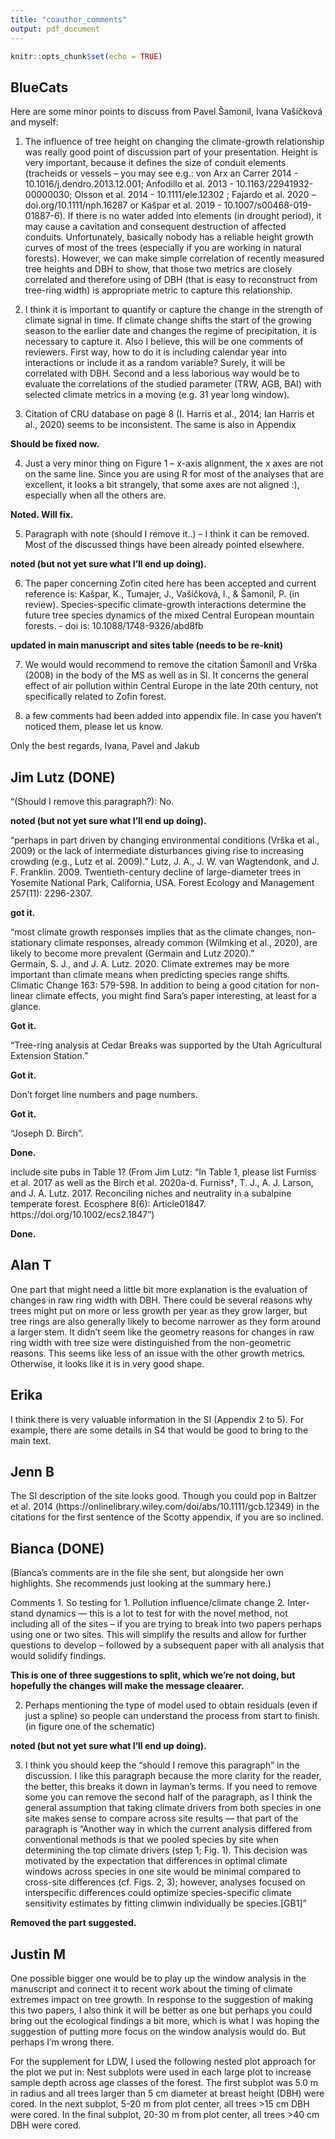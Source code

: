 ```yaml
---
title: "coauthor_comments"
output: pdf_document
---
```


```r
knitr::opts_chunk$set(echo = TRUE)
```

## BlueCats

Here are some minor points to discuss from Pavel Šamonil, Ivana Vašíčková and myself:

(1) The influence of tree height on changing the climate-growth relationship was really good point of discussion part of your presentation. Height is very important, because it defines the size of conduit elements (tracheids or vessels – you may see e.g.: von Arx an Carrer 2014 - 10.1016/j.dendro.2013.12.001; Anfodillo et al. 2013 - 10.1163/22941932-00000030; Olsson et al. 2014 - 10.1111/ele.12302 ; Fajardo et al. 2020 – doi.org/10.1111/nph.16287 or Kašpar et al. 2019 - 10.1007/s00468-019-01887-6). If there is no water added into elements (in drought period), it may cause a cavitation and consequent destruction of affected conduits. Unfortunately, basically nobody has a reliable height growth curves of most of the trees (especially if you are working in natural forests). However, we can make simple correlation of recently measured tree heights and DBH to show, that those two metrics are closely correlated and therefore using of DBH (that is easy to reconstruct from tree-ring width) is appropriate metric to capture this relationship.

(2) I think it is important to quantify or capture the change in the strength of climate signal in time. If climate change shifts the start of the growing season to the earlier date and changes the regime of precipitation, it is necessary to capture it. Also I believe, this will be one comments of reviewers. First way, how to do it is including calendar year into interactions or include it as a random variable? Surely, it will be correlated with DBH. Second and a less laborious way would be to evaluate the correlations of the studied parameter (TRW, AGB, BAI) with selected climate metrics in a moving (e.g. 31 year long window).

(3) Citation of CRU database on page 8 (I. Harris et al., 2014; Ian Harris et al., 2020) seems to be inconsistent. The same is also in Appendix

**Should be fixed now.**

(4) Just a very minor thing on Figure 1 – x-axis alignment, the x axes are not on the same line. Since you are using R for most of the analyses that are excellent, it looks a bit strangely, that some axes are not aligned :), especially when all the others are.

**Noted. Will fix.**

(5) Paragraph with note (should I remove it..) – I think it can be removed. Most of the discussed things have been already pointed elsewhere.

**noted (but not yet sure what I'll end up doing).**

(6) The paper concerning Zofin cited here has been accepted and current reference is: Kašpar, K., Tumajer, J., Vašíčková, I., & Šamonil, P. (in review). Species-specific climate-growth interactions determine the future tree species dynamics of the mixed Central European mountain forests. - doi is: 10.1088/1748-9326/abd8fb

**updated in main manuscript and sites table (needs to be re-knit)**

(7) We would would recommend to remove the citation Šamonil and Vrška (2008) in the body of the MS as well as in SI. It concerns the general effect of air pollution within Central Europe in the late 20th century, not specifically related to Zofin forest.

(8) a few comments had been added into appendix file. In case you haven't noticed them, please let us know.

Only the best regards,
Ivana, Pavel and Jakub


## Jim Lutz (DONE)

“(Should I remove this paragraph?): No.

**noted (but not yet sure what I'll end up doing).**

"perhaps in part driven by changing environmental conditions (Vrška et al., 2009) or the lack of intermediate disturbances giving rise to increasing crowding (e.g., Lutz et al. 2009).”
Lutz, J. A., J. W. van Wagtendonk, and J. F. Franklin. 2009. Twentieth-century decline of large-diameter trees in Yosemite National Park, California, USA. Forest Ecology and Management 257(11): 2296-2307.

**got it.**

"most climate growth responses implies that as the climate changes, non-stationary climate responses, already common (Wilmking et al., 2020), are likely to become more prevalent (Germain and Lutz 2020). "   
Germain, S. J., and J. A. Lutz. 2020. Climate extremes may be more important than climate means when predicting species range shifts. Climatic Change 163: 579-598.
In addition to being a good citation for non-linear climate effects, you might find Sara’s paper interesting, at least for a glance. 

**Got it.**
 
“Tree-ring analysis at Cedar Breaks was supported by the Utah Agricultural Extension Station.”

**Got it.**

Don’t forget line numbers and page numbers. 

**Got it.**

“Joseph D. Birch”. 

**Done.**

include site pubs in Table 1? (From Jim Lutz: "In Table 1, please list Furniss et al. 2017 as well as the Birch et al. 2020a-d.
Furniss†, T. J., A. J. Larson, and J. A. Lutz. 2017. Reconciling niches and neutrality in a subalpine temperate forest. Ecosphere 8(6): Article01847. https://doi.org/10.1002/ecs2.1847")

**Done.**

## Alan T

One part that might need a little bit more explanation is the evaluation of changes in raw ring width with DBH. There could be several reasons why trees might put on more or less growth per year as they grow larger, but tree rings are also generally likely to become narrower as they form around a larger stem. It didn't seem like the geometry reasons for changes in raw ring width with tree size were distinguished from the non-geometric reasons. This seems like less of an issue with the other growth metrics. Otherwise, it looks like it is in very good shape. 

## Erika
I think there is very valuable information in the SI (Appendix 2 to 5). For example, there are some details in S4 that would be good to bring to the main text. 

## Jenn B
The SI description of the site looks good. Though you could pop in Baltzer et al. 2014 (https://onlinelibrary.wiley.com/doi/abs/10.1111/gcb.12349) in the citations for the first sentence of the Scotty appendix, if you are so inclined. 

## Bianca (DONE)

(Bianca's comments are in the file she sent, but alongside her own highlights. She recommends just looking at the summary here.)

Comments
1. So testing for 1. Pollution influence/climate change 2. Inter-stand dynamics --- this is a lot to test for with the novel method, not including all of the sites -- if you are trying to break into two papers perhaps using one or two sites. This will simplify the results and allow for further questions to develop -- followed by a subsequent paper with all analysis that would solidify findings. 

**This is one of three suggestions to split, which we're not doing, but hopefully the changes will make the message cleaarer.**

2. Perhaps mentioning the type of model used to obtain residuals (even if just a spline) so people can understand the process from start to finish. (in figure one of the schematic) 

**noted (but not yet sure what I'll end up doing).**

3. I think you should keep the "should I remove this paragraph" in the discussion. I like this paragraph because the more clarity for the reader, the better, this breaks it down in layman's terms. If you need to remove some you can remove the second half of the paragraph, as I think the general assumption that taking climate drivers from both species in one site makes sense to compare across site results --- that part of the paragraph is "Another way in which the current analysis differed from conventional methods is that we pooled species by site when determining the top climate drivers (step 1; Fig. 1). This decision was motivated by the expectation that differences in optimal climate windows across species in one site would be minimal compared to cross-site differences (cf. Figs. 2, 3); however, analyses focused on interspecific differences could optimize species-specific climate sensitivity estimates by fitting climwin individually be species.[GB1] " 

**Removed the part suggested.**

## Justin M

One possible bigger one would be to play up the window analysis in the manuscript and connect it to recent work about the timing of climate extremes impact on tree growth. In response to the suggestion of making this two papers, I also think it will be better as one but perhaps you could bring out the ecological findings a bit more, which is what I was hoping the suggestion of putting more focus on the window analysis would do. But perhaps I'm wrong there. 

For the supplement for LDW, I used the following nested plot approach for the plot we put in:
Nest subplots were used in each large plot to increase sample depth across age classes of the forest. The first subplot was 5.0 m in radius and all trees larger than 5 cm diameter at breast height (DBH) were cored. In the next subplot, 5-20 m from plot center, all trees >15 cm DBH were cored. In the final subplot, 20-30 m from plot center, all trees >40 cm DBH were cored. 
